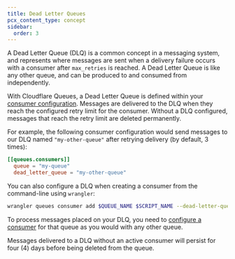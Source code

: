 ```yaml
---
title: Dead Letter Queues
pcx_content_type: concept
sidebar:
  order: 3
---
```


A Dead Letter Queue (DLQ) is a common concept in a messaging system, and represents where messages are sent when a delivery failure occurs with a consumer after `max_retries` is reached. A Dead Letter Queue is like any other queue, and can be produced to and consumed from independently.

With Cloudflare Queues, a Dead Letter Queue is defined within your [consumer configuration](/queues/configuration/configure-queues/). Messages are delivered to the DLQ when they reach the configured retry limit for the consumer. Without a DLQ configured, messages that reach the retry limit are deleted permanently.

For example, the following consumer configuration would send messages to our DLQ named `"my-other-queue"` after retrying delivery (by default, 3 times):


<WranglerConfig>

```toml
[[queues.consumers]]
  queue = "my-queue"
  dead_letter_queue = "my-other-queue"
```

</WranglerConfig>

You can also configure a DLQ when creating a consumer from the command-line using `wrangler`:

```sh
wrangler queues consumer add $QUEUE_NAME $SCRIPT_NAME --dead-letter-queue=$NAME_OF_OTHER_QUEUE
```

To process messages placed on your DLQ, you need to [configure a consumer](/queues/configuration/configure-queues/) for that queue as you would with any other queue.

Messages delivered to a DLQ without an active consumer will persist for four (4) days before being deleted from the queue.
